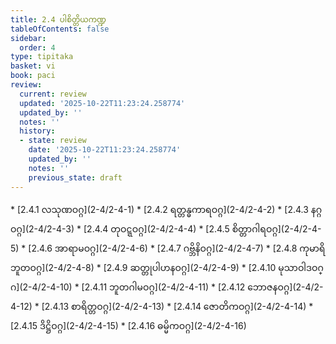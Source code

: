 ```yaml
---
title: 2.4 ပါစိတ္တိယကဏ္ဍ
tableOfContents: false
sidebar:
  order: 4
type: tipitaka
basket: vi
book: paci
review:
  current: review
  updated: '2025-10-22T11:23:24.258774'
  updated_by: ''
  notes: ''
  history:
  - state: review
    date: '2025-10-22T11:23:24.258774'
    updated_by: ''
    notes: ''
    previous_state: draft
---
```



<ReviewStatus review={frontmatter.review} showDetails={true} />

<HypothesisAnnotation frontmatter={frontmatter} />

<DynamicBreadcrumb />



<TableOfContents book="paci" section="2.4">
* [2.4.1 လသုဏဝဂ္ဂ](2-4/2-4-1)
* [2.4.2 ရတ္တန္ဓကာရဝဂ္ဂ](2-4/2-4-2)
* [2.4.3 နဂ္ဂဝဂ္ဂ](2-4/2-4-3)
* [2.4.4 တုဝဋ္ဋဝဂ္ဂ](2-4/2-4-4)
* [2.4.5 စိတ္တာဂါရဝဂ္ဂ](2-4/2-4-5)
* [2.4.6 အာရာမဝဂ္ဂ](2-4/2-4-6)
* [2.4.7 ဂဗ္ဘိနိဝဂ္ဂ](2-4/2-4-7)
* [2.4.8 ကုမာရိဘူတဝဂ္ဂ](2-4/2-4-8)
* [2.4.9 ဆတ္တုပါဟနဝဂ္ဂ](2-4/2-4-9)
* [2.4.10 မုသာဝါဒဝဂ္ဂ](2-4/2-4-10)
* [2.4.11 ဘူတဂါမဝဂ္ဂ](2-4/2-4-11)
* [2.4.12 ဘောဇနဝဂ္ဂ](2-4/2-4-12)
* [2.4.13 စာရိတ္တဝဂ္ဂ](2-4/2-4-13)
* [2.4.14 ဇောတိကဝဂ္ဂ](2-4/2-4-14)
* [2.4.15 ဒိဋ္ဌိဝဂ္ဂ](2-4/2-4-15)
* [2.4.16 ဓမ္မိကဝဂ္ဂ](2-4/2-4-16)
</TableOfContents>